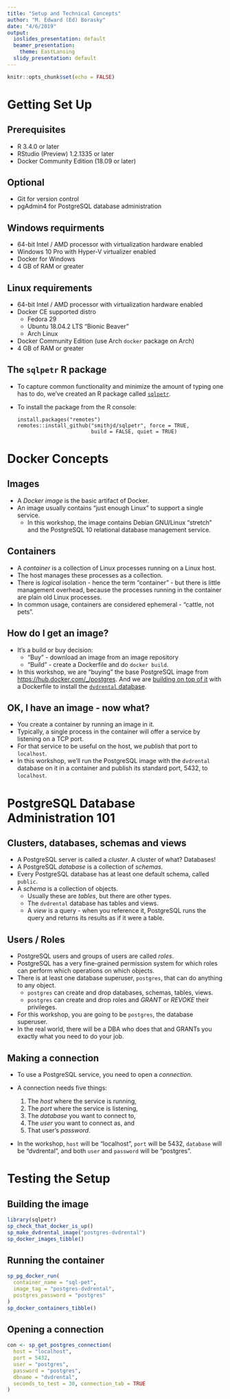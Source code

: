 ```yaml
---
title: "Setup and Technical Concepts"
author: "M. Edward (Ed) Borasky"
date: "4/6/2019"
output:
  ioslides_presentation: default
  beamer_presentation: 
    theme: EastLansing
  slidy_presentation: default
---
```


```r
knitr::opts_chunk$set(echo = FALSE)
```

# Getting Set Up

## Prerequisites

* R 3.4.0 or later
* RStudio (Preview) 1.2.1335 or later
* Docker Community Edition (18.09 or later)

## Optional
* Git for version control
* pgAdmin4 for PostgreSQL database administration

## Windows requirments
* 64-bit Intel / AMD processor with virtualization hardware enabled
* Windows 10 Pro with Hyper-V virtualizer enabled
* Docker for Windows
* 4 GB of RAM or greater

## Linux requirements
* 64-bit Intel / AMD processor with virtualization hardware enabled
* Docker CE supported distro
    - Fedora 29
    - Ubuntu 18.04.2 LTS "Bionic Beaver"
    - Arch Linux
* Docker Community Edition (use Arch `docker` package on Arch)
* 4 GB of RAM or greater

## The `sqlpetr` R package
* To capture common functionality and minimize the amount of typing one has to do, we've created an R package called [`sqlpetr`](https://smithjd.github.io/sqlpetr/index.html).
* To install the package from the R console:

    ```
    install.packages("remotes")
    remotes::install_github("smithjd/sqlpetr", force = TRUE, 
                            build = FALSE, quiet = TRUE)
    ```

# Docker Concepts

## Images
* A _Docker image_ is the basic artifact of Docker.
* An image usually contains "just enough Linux" to support a single service.
    - In this workshop, the image contains Debian GNU/Linux "stretch" and the PostgreSQL 10 relational database management service.

## Containers
* A _container_ is a collection of Linux processes running on a Linux host.
* The host manages these processes as a collection.
* There is _logical_ isolation - hence the term "container" - but there is little management overhead, because the processes running in the container are plain old Linux processes.
* In common usage, containers are considered ephemeral - "cattle, not pets".

## How do I get an image?
* It's a build or buy decision:
    - "Buy" - download an image from an image repository
    - "Build" - create a Dockerfile and do `docker build`.
* In this workshop, we are "buying" the base PostgreSQL image from <https://hub.docker.com/_/postgres>. And we are [building on top of it](https://smithjd.github.io/sqlpetr/articles/building-the-dvdrental-docker-image.html) with a Dockerfile to install the [`dvdrental` database](http://www.postgresqltutorial.com/postgresql-sample-database/).

## OK, I have an image - now what?
* You create a container by running an image in it.
* Typically, a single process in the container will offer a service by listening on a TCP port.
* For that service to be useful on the host, we _publish_ that port to `localhost`.
* In this workshop, we'll run the PostgreSQL image with the `dvdrental` database on it in a container and publish its standard port, 5432, to `localhost`.

# PostgreSQL Database Administration 101

## Clusters, databases, schemas and views
* A PostgreSQL server is called a _cluster_. A cluster of what? Databases!
* A PostgreSQL _database_ is a collection of _schemas_. 
* Every PostgreSQL database has at least one default schema, called `public`.
* A _schema_ is a collection of objects. 
    - Usually these are _tables_, but there are other types.
    - The `dvdrental` database has tables and views.
    - A _view_ is a query - when you reference it, PostgreSQL runs the query and returns its results as if it were a table.

## Users / Roles
* PostgreSQL users and groups of users are called _roles_.
* PostgreSQL has a very fine-grained permission system for which roles can perform which operations on which objects.
* There is at least one database superuser, `postgres`, that can do anything to any object.
    - `postgres` can create and drop databases, schemas, tables, views.
    - `postgres` can create and drop roles and _GRANT_ or _REVOKE_ their privileges.
* For this workshop, you are going to be `postgres`, the database superuser.
* In the real world, there will be a DBA who does that and GRANTs you exactly what you need to do your job.
    
## Making a connection
* To use a PostgreSQL service, you need to open a _connection_.
* A connection needs five things:

    1. The _host_ where the service is running,
    2. The _port_ where the service is listening,
    3. The _database_ you want to connect to,
    4. The _user_ you want to connect as, and
    5. That user's _password_.
* In the workshop, `host` will be "localhost", `port` will be 5432, `database` will be "dvdrental", and both `user` and `password` will be "postgres". 

# Testing the Setup

## Building the image
```r
library(sqlpetr)
sp_check_that_docker_is_up()
sp_make_dvdrental_image("postgres-dvdrental")
sp_docker_images_tibble()

```

## Running the container
```r
sp_pg_docker_run(
  container_name = "sql-pet",
  image_tag = "postgres-dvdrental",
  postgres_password = "postgres"
)
sp_docker_containers_tibble()

```
## Opening a connection
```r
con <- sp_get_postgres_connection(
  host = "localhost",
  port = 5432,
  user = "postgres",
  password = "postgres",
  dbname = "dvdrental",
  seconds_to_test = 30, connection_tab = TRUE
)

```

